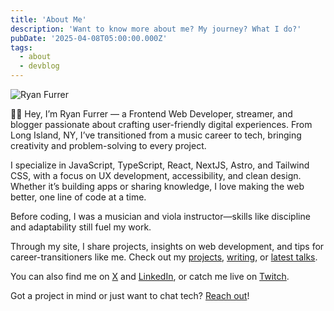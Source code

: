 ```yaml
---
title: 'About Me'
description: 'Want to know more about me? My journey? What I do?'
pubDate: '2025-04-08T05:00:00.000Z'
tags:
  - about
  - devblog
---
```



<Image class="w-1/5 rounded-md" src={profilePicture} alt="Ryan Furrer" />

👋🏻 Hey, I’m Ryan Furrer — a Frontend Web Developer, streamer, and blogger passionate about crafting user-friendly digital experiences. From Long Island, NY, I’ve transitioned from a music career to tech, bringing creativity and problem-solving to every project.

I specialize in JavaScript, TypeScript, React, NextJS, Astro, and Tailwind CSS, with a focus on UX development, accessibility, and clean design. Whether it’s building apps or sharing knowledge, I love making the web better, one line of code at a time.

Before coding, I was a musician and viola instructor—skills like discipline and adaptability still fuel my work.

Through my site, I share projects, insights on web development, and tips for career-transitioners like me. Check out my [projects](/projects), [writing](/writing), or [latest talks](/speaking).

You can also find me on [X](https://x.com/ryandotfurrer) and [LinkedIn](https://www.linkedin.com/in/ryanfurrer/), or catch me live on [Twitch](https://twitch.tv/ryandotfurrer).

Got a project in mind or just want to chat tech? [Reach out](/contact)!

<Signature />
